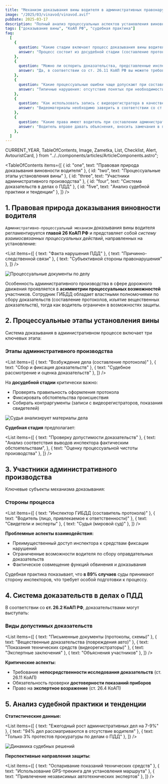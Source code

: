 ```yaml
---
title: "Механизм доказывания вины водителя в административных правонарушениях"
image: "/2025/03/vinavod/vinavod.avif"
pubDate: 2025-03-17
description: "Полный анализ процессуальных аспектов установления виновности водителя. Особенности сбора доказательств и судебной практики по делам о нарушении ПДД."
tags: ["доказывание вины", "КоАП РФ", "судебная практика"]
faq:
  [
    {
      question: "Какие стадии включает процесс доказывания вины водителя?",
      answer: "Процесс состоит из досудебной стадии (составление протокола, сбор доказательств) и судебного производства (анализ материалов дела, вынесение постановления).",
    },
    {
      question: "Можно ли оспорить доказательства, представленные инспектором ГИБДД?",
      answer: "Да, в соответствии со ст. 26.11 КоАП РФ вы можете требовать исключения доказательств, полученных с нарушением процессуального порядка.",
    },
    {
      question: "Какие процессуальные ошибки чаще допускают при составлении протокола?",
      answer: "Типичные нарушения: отсутствие понятых при необходимости, некорректное оформление места и времени нарушения, непредоставление копии протокола.",
    },
    {
      question: "Как использовать запись с видеорегистратора в качестве доказательства?",
      answer: "Видеоматериалы необходимо заверить в соответствии со ст. 26.7 КоАП РФ и приобщить к делу с ходатайством о их приобщении в судебном заседании.",
    },
    {
      question: "Какие права имеет водитель при составлении административного протокола?",
      answer: "Водитель вправе давать объяснения, вносить замечания в протокол, требовать участия защитника, использовать фото- и видеосъемку процесса оформления.",
    },
  ]
---
```


  CURRENT_YEAR,
  TableOfContents,
  Image,
  Zametka,
  List,
  Checklist,
  Alert,
  AvtouristCard,
} from "../../components/articles/ArticleComponents.astro";

<TableOfContents
  items={[
    { id: "one", text: "Правовая природа доказывания виновности водителя" },
    { id: "two", text: "Процессуальные этапы установления вины" },
    { id: "three", text: "Участники административного производства" },
    { id: "four", text: "Система доказательств в делах о ПДД" },
    { id: "five", text: "Анализ судебной практики и тенденции" },
  ]}
/>

<section class="article-section" id="one">

## 1. Правовая природа доказывания виновности водителя

`Административно-процессуальный механизм` доказывания вины водителя регламентируется **главой 26 КоАП РФ** и представляет собой _систему взаимосвязанных процессуальных действий_, направленных на установление:

<List
  items={[
    { text: "Факта нарушения ПДД" },
    { text: "Причинно-следственной связи" },
    { text: "Субъективной стороны правонарушения" },
  ]}
/>

<Image
  src="/2025/03/vinavod/pod-ras.jpg"
  alt="Процессуальные документы по делу"
  counter={1}
/>

Особенность административного производства в сфере дорожного движения проявляется в **асимметрии процессуальных возможностей** участников. Сотрудник ГИБДД обладает властными полномочиями по сбору доказательств (составление протоколов, изъятие вещественных доказательств), тогда как водитель ограничен в возможностях защиты.

<Alert text="Согласно исследованию НИИ проблем правоприменения, 68% протоколов содержат процессуальные нарушения, влияющие на достоверность доказательств." />

</section>

<section class="article-section" id="two">

## 2. Процессуальные этапы установления вины

Система доказывания в административном процессе включает три ключевых этапа:

### Этапы административного производства

<List
  items={[
    { text: "Возбуждение дела (составление протокола)" },
    { text: "Сбор и фиксация доказательств" },
    { text: "Судебное рассмотрение и оценка доказательств" },
  ]}
/>

На **досудебной стадии** критически важно:

- Проверять правильность оформления протокола
- Фиксировать обстоятельства происшествия
- Собирать контраргументы (записи с видеорегистраторов, показания свидетелей)

<Alert text="Ст. 28.2 КоАП РФ требует обязательного указания в протоколе: даты/места составления, данных инспектора, сути нарушения, ссылок на нормативные акты." />

<Image
  src="/2025/03/vinavod/sud-stad.jpg"
  alt="Судья анализирует материалы дела"
  counter={2}
/>

**Судебная стадия** предполагает:

<List
  items={[
    { text: "Проверку допустимости доказательств" },
    {
      text: "Анализ соответствия выводов инспектора фактическим обстоятельствам",
    },
    { text: "Оценку процессуальной чистоты производства" },
  ]}
/>

</section>

<section class="article-section" id="three">

## 3. Участники административного производства

Ключевые субъекты механизма доказывания:

### Стороны процесса

<List
  items={[
    { text: "Инспектор ГИБДД (составитель протокола)" },
    { text: "Водитель (лицо, привлекаемое к ответственности)" },
    { text: "Свидетели и эксперты" },
    { text: "Судья (мировой суд)" },
  ]}
/>

**Проблемные аспекты взаимодействия:**

- Преимущественный доступ инспектора к средствам фиксации нарушений
- Ограниченные возможности водителя по сбору оправдательных доказательств
- Фактическое совмещение функций обвинения и доказывания

<AvtouristCard />

Судебная практика показывает, что **в 89% случаев** суды принимают сторону инспекторов, что требует особой подготовки к процессу.

</section>

<section class="article-section" id="four">

## 4. Система доказательств в делах о ПДД

В соответствии со **ст. 26.2 КоАП РФ**, доказательствами могут выступать:

### Виды допустимых доказательств

<List
  items={[
    { text: "Письменные документы (протоколы, схемы)" },
    { text: "Вещественные доказательства (повреждения авто)" },
    { text: "Показания технических средств (видеорегистраторы)" },
    { text: "Экспертные заключения" },
    { text: "Объяснения участников" },
  ]}
/>

**Критические аспекты:**

- Требование **непосредственности исследования доказательств** (ст. 26.11 КоАП)
- Обязательность проверки **достоверности показаний приборов**
- Право на **экспертное возражение** (ст. 26.4 КоАП)

<Alert text="По данным Верховного Суда РФ, 42% отмененных постановлений связаны с нарушениями при оценке доказательств." />

</section>

<section class="article-section" id="five">

## 5. Анализ судебной практики и тенденции

**Статистические данные:**

<List
  items={[
    { text: "Ежегодный рост административных дел на 7-9%" },
    { text: "94% дел рассматриваются в отсутствие водителя" },
    { text: "Только 3% протестов прокуратуры по делам о ПДД" },
  ]}
/>

<Image
  src="/2025/03/vinavod/tak-istor.jpg"
  alt="Динамика судебных решений"
  counter={3}
/>

**Перспективные направления защиты:**

<List
  items={[
    { text: "Оспаривание показаний технических средств" },
    { text: "Использование GPS-трекинга для установления маршрута" },
    { text: "Привлечение независимых автотехнических экспертов" },
  ]}
/>

<Zametka text="С 2024 года введена обязательная видеофиксация процесса составления протокола в спорных случаях (ФЗ № 483 от 15.09.2023)." />

</section>
